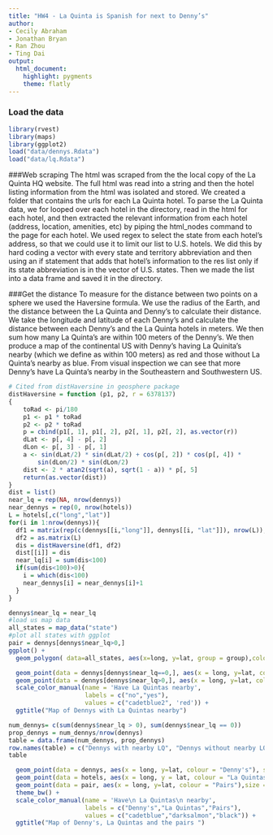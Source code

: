 ```yaml
---
title: "HW4 - La Quinta is Spanish for next to Denny’s"
author:
- Cecily Abraham
- Jonathan Bryan
- Ran Zhou
- Ting Dai
output: 
  html_document: 
    highlight: pygments
    theme: flatly
---
```


### Load the data

```r
library(rvest)
library(maps)
library(ggplot2)
load("data/dennys.Rdata")
load("data/lq.Rdata")
```


###Web scraping
The html was scraped from the the local copy of the La Quinta HQ website. The full html was read into a string and then the hotel listing information from the html was isolated and stored. We created a folder that contains the urls for each La Quinta hotel. To parse the La Quinta data, we for looped over each hotel in the directory, read in the html for each hotel, and then extracted the relevant information from each hotel (address, location, amenities, etc) by piping the html_nodes command to the page for each hotel. We used regex to select the state from each hotel's address, so that we could use it to limit our list to U.S. hotels. We did this by hard coding a vector with every state and territory abbreviation and then using an if statement that adds that hotel's information to the res list only if its state abbreviation is in the vector of U.S. states. Then we made the list into a data frame and saved it in the directory. 



###Get the distance
To measure for the distance between two points on a sphere we used the Haversine formula. We use the radius of the Earth, and the distance between the La Quinta and Denny's to calculate their distance. We take the longitude and latitude of each Denny's and calculate the distance between each Denny's and the La Quinta hotels in meters. We then sum how many La Quinta's are within 100 meters of the Denny's. We then produce a map of the continental US with Denny's having La Quinita's nearby (which we define as within 100 meters) as red and those without La Quinta's nearby as blue. From visual inspection we can see that more Denny's have La Quinta's nearby in the Southeastern and Southwestern US. 

```r
# Cited from distHaversine in geosphere package
distHaversine = function (p1, p2, r = 6378137) 
{
    toRad <- pi/180
    p1 <- p1 * toRad
    p2 <- p2 * toRad
    p = cbind(p1[, 1], p1[, 2], p2[, 1], p2[, 2], as.vector(r))
    dLat <- p[, 4] - p[, 2]
    dLon <- p[, 3] - p[, 1]
    a <- sin(dLat/2) * sin(dLat/2) + cos(p[, 2]) * cos(p[, 4]) * 
        sin(dLon/2) * sin(dLon/2)
    dist <- 2 * atan2(sqrt(a), sqrt(1 - a)) * p[, 5]
    return(as.vector(dist))
}
dist = list()
near_lq = rep(NA, nrow(dennys))
near_dennys = rep(0, nrow(hotels))
L = hotels[,c("long","lat")]
for(i in 1:nrow(dennys)){
  df1 = matrix(rep(c(dennys[[i,"long"]], dennys[[i, "lat"]]), nrow(L)), ncol=2, byrow=T)
  df2 = as.matrix(L)
  dis = distHaversine(df1, df2)
  dist[[i]] = dis
  near_lq[i] = sum(dis<100)
  if(sum(dis<100)>0){
    i = which(dis<100)
    near_dennys[i] = near_dennys[i]+1
  }
}

dennys$near_lq = near_lq
#load us map data
all_states = map_data("state")
#plot all states with ggplot
pair = dennys[dennys$near_lq>0,]
ggplot() + 
  geom_polygon( data=all_states, aes(x=long, y=lat, group = group),colour="white", fill="khaki1" ) +

  geom_point(data = dennys[dennys$near_lq==0,], aes(x = long, y=lat, colour = "no")) +
  geom_point(data = dennys[dennys$near_lq>0,], aes(x = long, y=lat, colour = "yes")) +
  scale_color_manual(name = 'Have La Quintas nearby',
                     labels = c("no","yes"),
                     values = c("cadetblue2", 'red')) +
  ggtitle("Map of Dennys with La Quintas nearby")

num_dennys= c(sum(dennys$near_lq > 0), sum(dennys$near_lq == 0))
prop_dennys = num_dennys/nrow(dennys)
table = data.frame(num_dennys, prop_dennys)
row.names(table) = c("Dennys with nearby LQ", "Dennys without nearby LQ")
table

  geom_point(data = dennys, aes(x = long, y=lat, colour = "Denny's"), size = 0.2) +
  geom_point(data = hotels, aes(x = long, y = lat, colour = "La Quintas"), size = 0.2) +
  geom_point(data = pair, aes(x = long, y=lat, colour = "Pairs"),size = 0.8) +
  theme_bw() +
  scale_color_manual(name = 'Have\n La Quintas\n nearby',
                     labels = c("Denny's","La Quintas","Pairs"),
                     values = c("cadetblue","darksalmon","black")) +
  ggtitle("Map of Denny's, La Quintas and the pairs ") 

```

